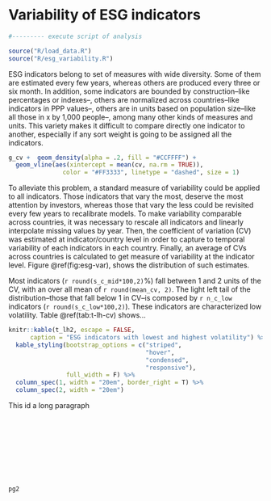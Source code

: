 # Variability of ESG indicators
```{r setupvolatil, echo=FALSE, message=FALSE, warning=FALSE}
#--------- execute script of analysis

source("R/load_data.R")
source("R/esg_variability.R")

```

ESG indicators belong to set of measures with wide diversity. Some of them are estimated every few years, whereas others are produced every three or six month. In addition, some indicators are bounded by construction--like percentages or indexes--, others are normalized across countries--like indicators in PPP values--, others are in units based on population size--like all those in x by 1,000 people--, among many other kinds of measures and units. This variety makes it difficult to compare directly one indicator to another, especially if any sort weight is going to be assigned all the indicators. 

```{r esg-var, echo=FALSE, message=FALSE, warning=FALSE, fig.cap = "Density of coefficient of variation of ESG indicators", fig.margin = TRUE, fig.width = 6}
g_cv +  geom_density(alpha = .2, fill = "#CCFFFF") + 
  geom_vline(aes(xintercept = mean(cv, na.rm = TRUE)),   
               color = "#FF3333", linetype = "dashed", size = 1)
```

To alleviate this problem, a standard measure of variability could be applied to all indicators. Those indicators that vary the most, deserve the most attention by investors, whereas those that vary the less could be revisited every few years to recalibrate models.  To make variability comparable across countries, it was necessary to rescale all indicators and linearly interpolate missing values by year. Then, the coefficient of variation (CV) was estimated at indicator/country level in order to capture to temporal variability of each indicators in each country. Finally, an average of CVs across countries is calculated to get measure of variability at the indicator level. Figure \@ref(fig:esg-var), shows the distribution of such estimates. 

Most indicators (`r round(s_c_mid*100,2)`%) fall between 1 and 2 units of the CV, with an over all mean of `r round(mean_cv, 2)`. The light left tail of the distribution--those that fall below 1 in CV--is composed by `r n_c_low` indicators (`r round(s_c_low*100,2)`). These indicators are characterized low volatility. Table \@ref(tab:t-lh-cv) shows... 


```{r t-lh-cv}
knitr::kable(t_lh2, escape = FALSE, 
      caption = "ESG indicators with lowest and highest volatility") %>%
  kable_styling(bootstrap_options = c("striped",
                                      "hover",
                                      "condensed",
                                      "responsive"),
                full_width = F) %>%
  column_spec(1, width = "20em", border_right = T) %>%
  column_spec(2, width = "20em")
```




This id a long paragraph 
<br>
<br>
<br>
<br>
<br>
<br>
<br>
<br>
<br>

```{r civar, echo=FALSE, message=FALSE, warning=FALSE, fig.cap = "Number of countries per indicator over time", fig.fullwidth = TRUE, fig.width = 14, fig.height = 8}
pg2
```
